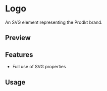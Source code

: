 

<Meta of={HeroHeaderStories} />

# Logo

An SVG element representing the Prodkt brand.

## Preview

<Canvas of={HeroHeaderStories.Default} />

<Controls />

## Features

- Full use of SVG properties

## Usage


<Source code={importCode} language='ts' dark />
<Source code={usageCode} language='tsx' dark />


<Canvas of={HeroHeaderStories.Default} />
